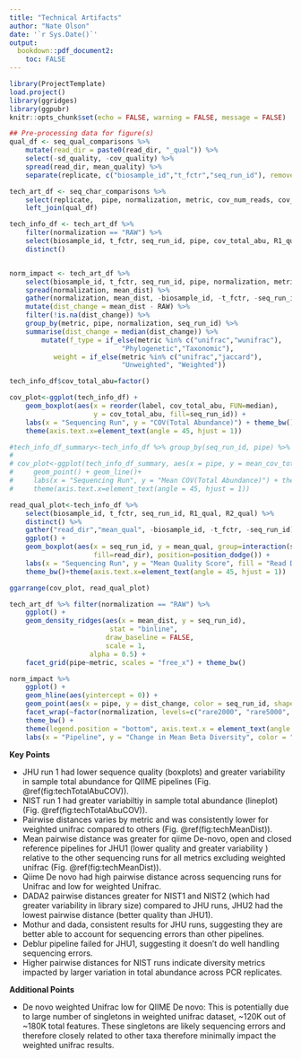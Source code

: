 ```yaml
---
title: "Technical Artifacts"
author: "Nate Olson"
date: '`r Sys.Date()`'
output:
  bookdown::pdf_document2: 
    toc: FALSE
---
```


```r
library(ProjectTemplate)
load.project()
library(ggridges)
library(ggpubr)
knitr::opts_chunk$set(echo = FALSE, warning = FALSE, message = FALSE)
```

```r
## Pre-processing data for figure(s)
qual_df <- seq_qual_comparisons %>% 
    mutate(read_dir = paste0(read_dir, "_qual")) %>% 
    select(-sd_quality, -cov_quality) %>% 
    spread(read_dir, mean_quality) %>% 
    separate(replicate, c("biosample_id","t_fctr","seq_run_id"), remove = FALSE,extra = "merge")

tech_art_df <- seq_char_comparisons %>% 
    select(replicate,  pipe, normalization, metric, cov_num_reads, cov_total_abu) %>% 
    left_join(qual_df)

tech_info_df <- tech_art_df %>% 
    filter(normalization == "RAW") %>% 
    select(biosample_id, t_fctr, seq_run_id, pipe, cov_total_abu, R1_qual, R2_qual) %>% 
    distinct() 


norm_impact <- tech_art_df %>% 
    select(biosample_id, t_fctr, seq_run_id, pipe, normalization, metric, mean_dist) %>% 
    spread(normalization, mean_dist) %>% 
    gather(normalization, mean_dist, -biosample_id, -t_fctr, -seq_run_id, -pipe, -metric, -RAW) %>% 
    mutate(dist_change = mean_dist - RAW) %>% 
    filter(!is.na(dist_change)) %>% 
    group_by(metric, pipe, normalization, seq_run_id) %>% 
    summarise(dist_change = median(dist_change)) %>% 
        mutate(f_type = if_else(metric %in% c("unifrac","wunifrac"), 
                            "Phylogenetic","Taxonomic"),
           weight = if_else(metric %in% c("unifrac","jaccard"),
                            "Unweighted", "Weighted")) 
```
  
```r
tech_info_df$cov_total_abu=factor()

cov_plot<-ggplot(tech_info_df) +
    geom_boxplot(aes(x = reorder(label, cov_total_abu, FUN=median), 
                     y = cov_total_abu, fill=seq_run_id)) +
    labs(x = "Sequencing Run", y = "COV(Total Abundance)") + theme_bw()+coord_flip()+
    theme(axis.text.x=element_text(angle = 45, hjust = 1))

#tech_info_df_summary<-tech_info_df %>% group_by(seq_run_id, pipe) %>% summarize(mean_cov_total_abu=mean(cov_total_abu))
# 
# cov_plot<-ggplot(tech_info_df_summary, aes(x = pipe, y = mean_cov_total_abu, group=seq_run_id, color=seq_run_id)) + 
#     geom_point() + geom_line()+
#     labs(x = "Sequencing Run", y = "Mean COV(Total Abundance)") + theme_bw()+
#     theme(axis.text.x=element_text(angle = 45, hjust = 1))

read_qual_plot<-tech_info_df %>% 
    select(biosample_id, t_fctr, seq_run_id, R1_qual, R2_qual) %>% 
    distinct() %>% 
    gather("read_dir","mean_qual", -biosample_id, -t_fctr, -seq_run_id) %>% 
    ggplot() + 
    geom_boxplot(aes(x = seq_run_id, y = mean_qual, group=interaction(seq_run_id,read_dir), 
                     fill=read_dir), position=position_dodge()) + 
    labs(x = "Sequencing Run", y = "Mean Quality Score", fill = "Read Direction") + 
    theme_bw()+theme(axis.text.x=element_text(angle = 45, hjust = 1))

ggarrange(cov_plot, read_qual_plot)

```

```r
tech_art_df %>% filter(normalization == "RAW") %>% 
    ggplot() + 
    geom_density_ridges(aes(x = mean_dist, y = seq_run_id), 
                         stat = "binline",
                        draw_baseline = FALSE,
                        scale = 1,
                    alpha = 0.5) + 
    facet_grid(pipe~metric, scales = "free_x") + theme_bw()
```

```r
norm_impact %>% 
    ggplot() + 
    geom_hline(aes(yintercept = 0)) + 
    geom_point(aes(x = pipe, y = dist_change, color = seq_run_id, shape=metric), size=2, position=position_jitter(width=0.3)) + 
    facet_wrap(~factor(normalization, levels=c("rare2000", "rare5000", "rare10000", "rareq15", "CSS", "RLE", "TMM", "TSS", "UQ"), ordered = T), ncol=5) + 
    theme_bw() + 
    theme(legend.position = "bottom", axis.text.x = element_text(angle = 90)) + 
    labs(x = "Pipeline", y = "Change in Mean Beta Diversity", color = "Norm") 
```

__Key Points__  

* JHU run 1 had lower sequence quality (boxplots) and greater variability in sample total abundance for QIIME pipelines (Fig. \@ref(fig:techTotalAbuCOV)).  
* NIST run 1 had greater variabiltiy in sample total abundance (lineplot) (Fig. \@ref(fig:techTotalAbuCOV)). 
* Pairwise distances varies by metric and was consistently lower for weighted unifrac compared to others (Fig. \@ref(fig:techMeanDist)).
* Mean pairwise distance was greater for qiime De-novo, open and closed reference pipelines for JHU1 (lower quality and greater variability ) relative to the other sequencing runs for all metrics excluding weighted unifrac (Fig. \@ref(fig:techMeanDist)).
* Qiime De novo had high pairwise distance across sequencing runs for Unifrac and low for weighted Unifrac.  
* DADA2 pairwise distances greater for NIST1 and NIST2 (which had greater variability in library size) compared to JHU runs, JHU2 had the lowest pairwise distance (better quality than JHU1).  
* Mothur and dada, consistent results for JHU runs, suggesting they are better able to account for sequencing errors than other pipelines. 
* Deblur pipeline failed for JHU1, suggesting it doesn't do well handling sequencing errors.  
* Higher pairwise distances for NIST runs indicate diversity metrics impacted by larger variation in total abundance across PCR replicates.  

__Additional Points__  

* De novo weighted Unifrac low for QIIME De novo: This is potentially due to large number of singletons in weighted unifrac dataset, ~120K out of ~180K total features. These singletons are likely sequencing errors and therefore closely related to other taxa therefore minimally impact the weighted unifrac results.  